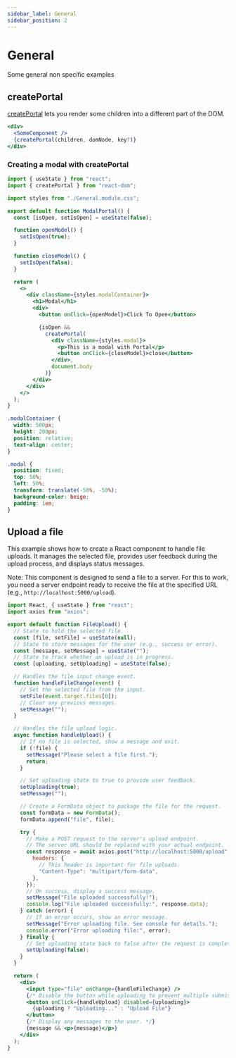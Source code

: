 ```yaml
---
sidebar_label: General
sidebar_position: 2
---
```




# General

Some general non specific examples

## createPortal

[createPortal](https://react.dev/reference/react-dom/createPortal) lets you render some children into a different part of the DOM.

```jsx
<div>
  <SomeComponent />
  {createPortal(children, domNode, key?)}
</div>
```

### Creating a modal with createPortal

<Tabs>

<TabItem value="Modal.jsx">

```jsx
import { useState } from "react";
import { createPortal } from "react-dom";

import styles from "./General.module.css";

export default function ModalPortal() {
  const [isOpen, setIsOpen] = useState(false);

  function openModel() {
    setIsOpen(true);
  }

  function closeModel() {
    setIsOpen(false);
  }

  return (
    <>
      <div className={styles.modalContainer}>
        <h1>Modal</h1>
        <div>
          <button onClick={openModel}>Click To Open</button>

          {isOpen &&
            createPortal(
              <div className={styles.modal}>
                <p>This is a modal with Portal</p>
                <button onClick={closeModel}>close</button>
              </div>,
              document.body
            )}
        </div>
      </div>
    </>
  );
}
```

</TabItem>

<TabItem value="General.module.css">

```css
.modalContainer {
  width: 500px;
  height: 200px;
  position: relative;
  text-align: center;
}

.modal {
  position: fixed;
  top: 50%;
  left: 50%;
  transform: translate(-50%, -50%);
  background-color: beige;
  padding: 1em;
}
```

</TabItem>

</Tabs>

<ModalPortal />

## Upload a file

This example shows how to create a React component to handle file uploads. It manages the selected file, provides user feedback during the upload process, and displays status messages.

Note: This component is designed to send a file to a server. For this to work, you need a server endpoint ready to receive the file at the specified URL (e.g., `http://localhost:5000/upload`).

```jsx
import React, { useState } from "react";
import axios from "axios";

export default function FileUpload() {
  // State to hold the selected file.
  const [file, setFile] = useState(null);
  // State to store messages for the user (e.g., success or error).
  const [message, setMessage] = useState("");
  // State to track whether an upload is in progress.
  const [uploading, setUploading] = useState(false);

  // Handles the file input change event.
  function handleFileChange(event) {
    // Set the selected file from the input.
    setFile(event.target.files[0]);
    // Clear any previous messages.
    setMessage("");
  }

  // Handles the file upload logic.
  async function handleUpload() {
    // If no file is selected, show a message and exit.
    if (!file) {
      setMessage("Please select a file first.");
      return;
    }

    // Set uploading state to true to provide user feedback.
    setUploading(true);
    setMessage("");

    // Create a FormData object to package the file for the request.
    const formData = new FormData();
    formData.append("file", file);

    try {
      // Make a POST request to the server's upload endpoint.
      // The server URL should be replaced with your actual endpoint.
      const response = await axios.post("http://localhost:5000/upload", formData, {
        headers: {
          // This header is important for file uploads.
          "Content-Type": "multipart/form-data",
        },
      });
      // On success, display a success message.
      setMessage("File uploaded successfully!");
      console.log("File uploaded successfully:", response.data);
    } catch (error) {
      // If an error occurs, show an error message.
      setMessage("Error uploading file. See console for details.");
      console.error("Error uploading file:", error);
    } finally {
      // Set uploading state back to false after the request is complete.
      setUploading(false);
    }
  }

  return (
    <div>
      <input type="file" onChange={handleFileChange} />
      {/* Disable the button while uploading to prevent multiple submissions. */}
      <button onClick={handleUpload} disabled={uploading}>
        {uploading ? "Uploading..." : "Upload File"}
      </button>
      {/* Display any messages to the user. */}
      {message && <p>{message}</p>}
    </div>
  );
}
```
